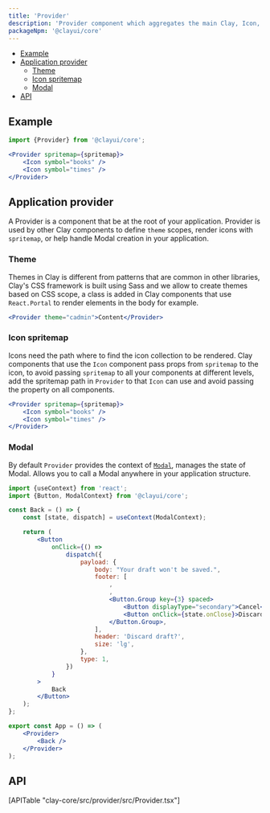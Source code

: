 ```yaml
---
title: 'Provider'
description: 'Provider component which aggregates the main Clay, Icon, and Modal.'
packageNpm: '@clayui/core'
---
```


<div class="nav-toc-absolute">
<div class="nav-toc">

-   [Example](#example)
-   [Application provider](#application-provider)
    -   [Theme](#theme)
    -   [Icon spritemap](#icon-spritemap)
    -   [Modal](#modal)
-   [API](#api)

</div>
</div>

## Example

```js
import {Provider} from '@clayui/core';
```

```jsx
<Provider spritemap={spritemap}>
	<Icon symbol="books" />
	<Icon symbol="times" />
</Provider>
```

## Application provider

A Provider is a component that be at the root of your application. Provider is used by other Clay components to define `theme` scopes, render icons with `spritemap`, or help handle Modal creation in your application.

### Theme

Themes in Clay is different from patterns that are common in other libraries, Clay's CSS framework is built using Sass and we allow to create themes based on CSS scope, a class is added in Clay components that use `React.Portal` to render elements in the body for example.

```jsx
<Provider theme="cadmin">Content</Provider>
```

### Icon spritemap

Icons need the path where to find the icon collection to be rendered. Clay components that use the `Icon` component pass props from `spritemap` to the icon, to avoid passing `spritemap` to all your components at different levels, add the spritemap path in `Provider` to that `Icon` can use and avoid passing the property on all components.

```jsx
<Provider spritemap={spritemap}>
	<Icon symbol="books" />
	<Icon symbol="times" />
</Provider>
```

### Modal

By default `Provider` provides the context of [`Modal`](/docs/components/modal.html), manages the state of Modal. Allows you to call a Modal anywhere in your application structure.

```jsx
import {useContext} from 'react';
import {Button, ModalContext} from '@clayui/core';

const Back = () => {
	const [state, dispatch] = useContext(ModalContext);

	return (
		<Button
			onClick={() =>
				dispatch({
					payload: {
						body: "Your draft won't be saved.",
						footer: [
							,
							,
							<Button.Group key={3} spaced>
								<Button displayType="secondary">Cancel</Button>
								<Button onClick={state.onClose}>Discard</Button>
							</Button.Group>,
						],
						header: 'Discard draft?',
						size: 'lg',
					},
					type: 1,
				})
			}
		>
			Back
		</Button>
	);
};
```

```jsx
export const App = () => (
	<Provider>
		<Back />
	</Provider>
);
```

## API

<div>[APITable "clay-core/src/provider/src/Provider.tsx"]</div>
